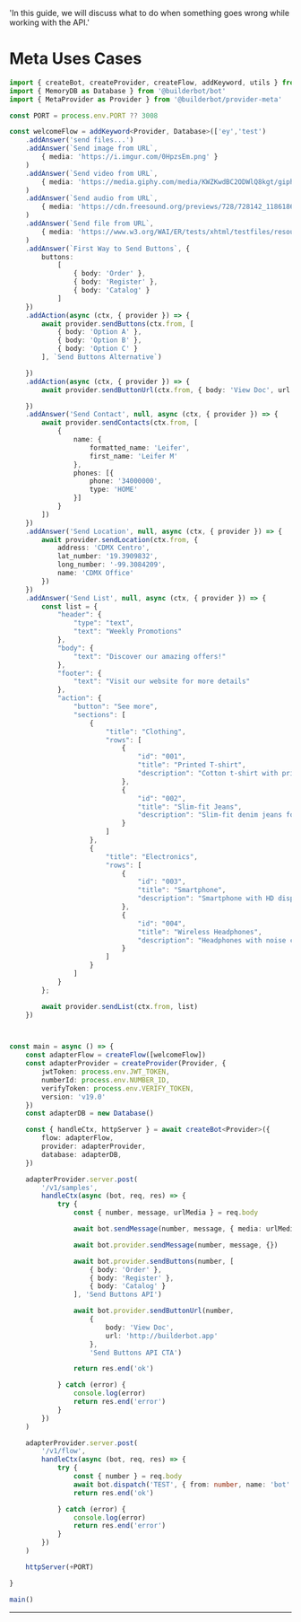 
  'In this guide, we will discuss what to do when something goes wrong while working with the API.'

# Meta Uses Cases

```ts
import { createBot, createProvider, createFlow, addKeyword, utils } from '@builderbot/bot'
import { MemoryDB as Database } from '@builderbot/bot'
import { MetaProvider as Provider } from '@builderbot/provider-meta'

const PORT = process.env.PORT ?? 3008

const welcomeFlow = addKeyword<Provider, Database>(['ey','test')
    .addAnswer('send files...')
    .addAnswer(`Send image from URL`,
        { media: 'https://i.imgur.com/0HpzsEm.png' }
    )
    .addAnswer(`Send video from URL`,
        { media: 'https://media.giphy.com/media/KWZKwdBC2ODWlQ8kgt/giphy.mp4' }
    )
    .addAnswer(`Send audio from URL`,
        { media: 'https://cdn.freesound.org/previews/728/728142_11861866-lq.mp3' }
    )
    .addAnswer(`Send file from URL`,
        { media: 'https://www.w3.org/WAI/ER/tests/xhtml/testfiles/resources/pdf/dummy.pdf' }
    )
    .addAnswer(`First Way to Send Buttons`, {
        buttons:
            [
                { body: 'Order' },
                { body: 'Register' },
                { body: 'Catalog' }
            ]
    })
    .addAction(async (ctx, { provider }) => {
        await provider.sendButtons(ctx.from, [
            { body: 'Option A' },
            { body: 'Option B' },
            { body: 'Option C' }
        ], `Send Buttons Alternative`)

    })
    .addAction(async (ctx, { provider }) => {
        await provider.sendButtonUrl(ctx.from, { body: 'View Doc', url: 'https://builderbot.vercel.app' }, `Send Buttons URL`)

    })
    .addAnswer('Send Contact', null, async (ctx, { provider }) => {
        await provider.sendContacts(ctx.from, [
            {
                name: {
                    formatted_name: 'Leifer',
                    first_name: 'Leifer M'
                },
                phones: [{
                    phone: '34000000',
                    type: 'HOME'
                }]
            }
        ])
    })
    .addAnswer('Send Location', null, async (ctx, { provider }) => {
        await provider.sendLocation(ctx.from, {
            address: 'CDMX Centro',
            lat_number: '19.3909832',
            long_number: '-99.3084209',
            name: 'CDMX Office'
        })
    })
    .addAnswer('Send List', null, async (ctx, { provider }) => {
        const list = {
            "header": {
                "type": "text",
                "text": "Weekly Promotions"
            },
            "body": {
                "text": "Discover our amazing offers!"
            },
            "footer": {
                "text": "Visit our website for more details"
            },
            "action": {
                "button": "See more",
                "sections": [
                    {
                        "title": "Clothing",
                        "rows": [
                            {
                                "id": "001",
                                "title": "Printed T-shirt",
                                "description": "Cotton t-shirt with printed design"
                            },
                            {
                                "id": "002",
                                "title": "Slim-fit Jeans",
                                "description": "Slim-fit denim jeans for men and women"
                            }
                        ]
                    },
                    {
                        "title": "Electronics",
                        "rows": [
                            {
                                "id": "003",
                                "title": "Smartphone",
                                "description": "Smartphone with HD display and high-resolution camera"
                            },
                            {
                                "id": "004",
                                "title": "Wireless Headphones",
                                "description": "Headphones with noise cancellation and Bluetooth connectivity"
                            }
                        ]
                    }
                ]
            }
        };

        await provider.sendList(ctx.from, list)
    })



const main = async () => {
    const adapterFlow = createFlow([welcomeFlow])
    const adapterProvider = createProvider(Provider, {
        jwtToken: process.env.JWT_TOKEN,
        numberId: process.env.NUMBER_ID,
        verifyToken: process.env.VERIFY_TOKEN,
        version: 'v19.0'
    })
    const adapterDB = new Database()

    const { handleCtx, httpServer } = await createBot<Provider>({
        flow: adapterFlow,
        provider: adapterProvider,
        database: adapterDB,
    })

    adapterProvider.server.post(
        '/v1/samples',
        handleCtx(async (bot, req, res) => {
            try {
                const { number, message, urlMedia } = req.body

                await bot.sendMessage(number, message, { media: urlMedia ?? null })

                await bot.provider.sendMessage(number, message, {})

                await bot.provider.sendButtons(number, [
                    { body: 'Order' },
                    { body: 'Register' },
                    { body: 'Catalog' }
                ], 'Send Buttons API')

                await bot.provider.sendButtonUrl(number,
                    {
                        body: 'View Doc',
                        url: 'http://builderbot.app'
                    },
                    'Send Buttons API CTA')

                return res.end('ok')

            } catch (error) {
                console.log(error)
                return res.end('error')
            }
        })
    )

    adapterProvider.server.post(
        '/v1/flow',
        handleCtx(async (bot, req, res) => {
            try {
                const { number } = req.body
                await bot.dispatch('TEST', { from: number, name: 'bot' })
                return res.end('ok')

            } catch (error) {
                console.log(error)
                return res.end('error')
            }
        })
    )

    httpServer(+PORT)

}

main()
```

----

<Guides />

<Resources />

